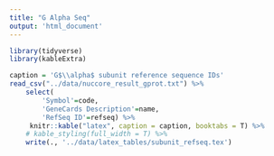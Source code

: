 ```yaml
---
title: "G Alpha Seq"
output: 'html_document'
---
```


```r
library(tidyverse)
library(kableExtra)
```

```r
caption = 'G$\\alpha$ subunit reference sequence IDs'
read_csv("../data/nuccore_result_gprot.txt") %>%
    select(
        'Symbol'=code,
        'GeneCards Description'=name,
        'RefSeq ID'=refseq) %>% 
     knitr::kable("latex", caption = caption, booktabs = T) %>%
    # kable_styling(full_width = T) %>%
    write(., '../data/latex_tables/subunit_refseq.tex')
```

